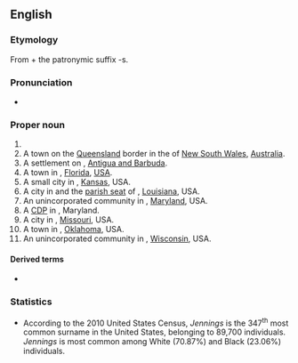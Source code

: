 ==English==
{{wp|Jennings (disambiguation)|Jennings}}

===Etymology===
From {{m|en|Jenning}} + the patronymic suffix -s.

===Pronunciation===
* {{IPA|en|/ˈdʒɛnɪŋz/}}

===Proper noun===
{{en-proper noun}}

# {{surname|en|A=An English [[patronymic]]|from=given names}}
# A town on the [[Queensland]] border in the {{w|Northern Tablelands}} of [[New South Wales]], [[Australia]].
# A settlement on {{l|en|Antigua}}, [[Antigua and Barbuda]].
# A town in {{l|en|Hamilton County}}, [[Florida]], [[USA]].
# A small city in {{l|en|Decatur County}}, [[Kansas]], USA.
# A city in and the [[parish seat]] of {{l|en|Jefferson Davis Parish}}, [[Louisiana]], USA.
# An unincorporated community in {{l|en|Anne Arundel County}}, [[Maryland]], USA.
# A [[CDP]] in {{l|en|Garrett County}}, Maryland.
# A city in {{l|en|St. Louis County}}, [[Missouri]], USA.
# A town in {{l|en|Pawnee County}}, [[Oklahoma]], USA.
# An unincorporated community in {{l|en|Oneida County}}, [[Wisconsin]], USA.

====Derived terms====
* {{l|en|Jennings County}}

===Statistics===
* According to the 2010 United States Census, ''Jennings'' is the 347<sup>th</sup> most common surname in the United States, belonging to 89,700 individuals. ''Jennings'' is most common among White (70.87%) and Black (23.06%) individuals.

{{topics|en|New South Wales|Antigua and Barbuda|Florida, USA|Kansas, USA|Louisiana, USA|Maryland, USA|Missouri, USA|Oklahoma, USA|Wisconsin, USA}}